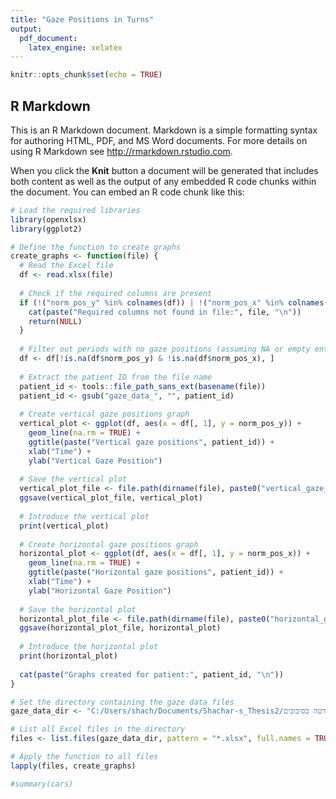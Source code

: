 ---
title: "Gaze Positions in Turns"
output: 
  pdf_document:
    latex_engine: xelatex
---


```{r setup, include=FALSE}
knitr::opts_chunk$set(echo = TRUE)
```

## R Markdown

This is an R Markdown document. Markdown is a simple formatting syntax for authoring HTML, PDF, and MS Word documents. For more details on using R Markdown see <http://rmarkdown.rstudio.com>.

When you click the **Knit** button a document will be generated that includes both content as well as the output of any embedded R code chunks within the document. You can embed an R code chunk like this:

```{r cars}

# Load the required libraries
library(openxlsx)
library(ggplot2)

# Define the function to create graphs
create_graphs <- function(file) {
  # Read the Excel file
  df <- read.xlsx(file)
  
  # Check if the required columns are present
  if (!("norm_pos_y" %in% colnames(df)) | !("norm_pos_x" %in% colnames(df))) {
    cat(paste("Required columns not found in file:", file, "\n"))
    return(NULL)
  }
  
  # Filter out periods with no gaze positions (assuming NA or empty entries)
  df <- df[!is.na(df$norm_pos_y) & !is.na(df$norm_pos_x), ]
  
  # Extract the patient ID from the file name
  patient_id <- tools::file_path_sans_ext(basename(file))
  patient_id <- gsub("gaze_data_", "", patient_id)
  
  # Create vertical gaze positions graph
  vertical_plot <- ggplot(df, aes(x = df[, 1], y = norm_pos_y)) +
    geom_line(na.rm = TRUE) +
    ggtitle(paste("Vertical gaze positions", patient_id)) +
    xlab("Time") +
    ylab("Vertical Gaze Position")
  
  # Save the vertical plot
  vertical_plot_file <- file.path(dirname(file), paste0("vertical_gaze_", patient_id, ".png"))
  ggsave(vertical_plot_file, vertical_plot)
  
  # Introduce the vertical plot
  print(vertical_plot)
  
  # Create horizontal gaze positions graph
  horizontal_plot <- ggplot(df, aes(x = df[, 1], y = norm_pos_x)) +
    geom_line(na.rm = TRUE) +
    ggtitle(paste("Horizontal gaze positions", patient_id)) +
    xlab("Time") +
    ylab("Horizontal Gaze Position")
  
  # Save the horizontal plot
  horizontal_plot_file <- file.path(dirname(file), paste0("horizontal_gaze_", patient_id, ".png"))
  ggsave(horizontal_plot_file, horizontal_plot)
  
  # Introduce the horizontal plot
  print(horizontal_plot)
  
  cat(paste("Graphs created for patient:", patient_id, "\n"))
}

# Set the directory containing the gaze data files
gaze_data_dir <- "C:/Users/shach/Documents/Shachar-s_Thesis2/דטה בסיבובים/new_clean_outputs"

# List all Excel files in the directory
files <- list.files(gaze_data_dir, pattern = "*.xlsx", full.names = TRUE)

# Apply the function to all files
lapply(files, create_graphs)

#summary(cars)
```


